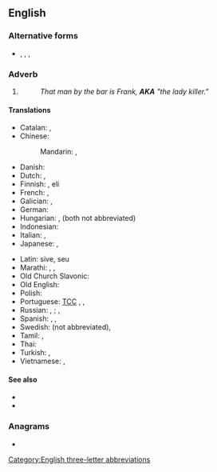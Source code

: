 {{also|aka|Aka|A.K.A.|åka|akā|āķa|a.k.a.|a/k/a}}
==English==

===Alternative forms===
* {{l|en|a/k/a}}, {{l|en|A.K.A.}}, {{l|en|a.k.a.}}, {{l|en|aka}}

===Adverb===
{{en-adv|-}}

# {{initialism of|also known as|lang=en}}
#: ''That man by the bar is Frank, '''AKA''' "the lady killer."''

====Translations====
{{trans-top|also known as}}<!--Add ABBREVIATIONS here where these exist, rather than full forms-->
* Catalan: {{t+|ca|dit|m|alt=altrament dit}}, {{t+|ca|conegut|m|alt=també conegut com}}
* Chinese:
*: Mandarin: {{t+|cmn|別名|sc=Hani}}, {{t+|cmn|别名|tr=biémíng|sc=Hani}}
* Danish: {{t+|da|alias}} {{qualifier|adverb}}
* Dutch: {{t+|nl|oftewel}}, {{t+|nl|alias}}
* Finnish: {{t+|fi|alias}}, eli <!-- no corresponding abbreviation -->
* French: {{t+|fr|alias}}, {{t+|fr|autrement dit}}
* Galician: {{t|gl|tamén coñecido como}}, {{t|gl|tamén coñecida como}}
* German: {{t+|de|alias}}
* Hungarian: {{t|hu|másnéven}}, {{t+|hu|avagy}} (both not abbreviated)
* Indonesian: {{t|id|juga dikenal sebagai}}
* Italian: {{t+|it|alias}}, {{t|it|altrimenti detto}}
* Japanese: {{t|ja|またの名|tr=またのな, mata no na|sc=Jpan}}, {{t+|ja|別名|tr=べつめい, betsumei, べつみょう, betsumyō|sc=Jpan}}
{{trans-mid}}
* Latin: sive, seu
* Marathi: {{t|mr|उर्फ|tr=urfa}}, {{t|mr|अर्थात|tr=arthāta}}, {{t|mr|तथा|tr=tathā}}
* Old Church Slavonic: {{t|cu|иже и}}
* Old English: {{t|ang|ōþre naman}}
* Polish: {{t|pl|także znany jako|m}}
* Portuguese: [[TCC]] <!-- [[também conhecido como]], [[alias]] -->, {{t|pt|também conhecido como}}, {{t+|pt|álias}}
* Russian: {{l|ru|он же|m}}, {{l|ru|она́ же|f}}; {{l|ru|[[изве́стный]] [[та́кже]] [[как]]}} {{g|m}}, {{l|ru|[[изве́стная]] [[та́кже]] [[как]]}} {{g|f}}
* Spanish: {{t|es|también conocido como}}, {{t|es|también conocida como}}, {{t|es|alias|m}}
* Swedish: {{t+|sv|även}} {{t+|sv|känd}} {{t+|sv|som}} (not abbreviated), {{t+|sv|alias}}
* Tamil: {{t|ta|என்கின்ற}}, {{t|ta|என்கிற}}
* Thai: {{t|th|หรือที่รู้จักในชื่อ|tr=rĕu têe róo jàk nai chêu}}
* Turkish: {{t|tr|diğer adıyla}}, {{t+|tr|nam-ı diğer}} {{qualifier|obsolescent}}
* Vietnamese: {{t|vi|còn gọi là}}, {{t|vi|hay còn gọi là}}
{{trans-bottom}}

====See also====
* {{l|en|FKA}}
* {{l|en|PKA}}

===Anagrams===
* {{anagrams|en|aak}}

[[Category:English three-letter abbreviations]]